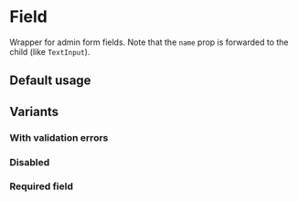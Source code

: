 

<Meta of={FieldStories} />

# Field

Wrapper for admin form fields. Note that the `name` prop is forwarded to the child (like
`TextInput`).

## Default usage

<Canvas of={FieldStories.Default} />

<ArgTypes of={Field} />

## Variants

### With validation errors

<Canvas of={FieldStories.HasErrors} />

### Disabled

<Canvas of={FieldStories.Disabled} />

### Required field

<Canvas of={FieldStories.Required} />
